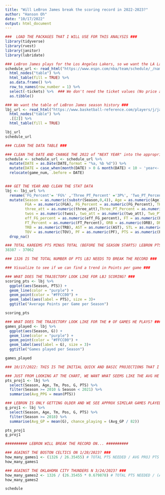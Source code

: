 ```yaml
---
title: "Will LeBron James break the scoring record in 2022-2023?"
author: "Hanson Oh"
date: "10/17/2022"
output: html_document
---
```


```r
###  LOAD THE PACKAGES THAT I WILL USE FOR THIS ANALYSIS ###
library(tidyverse)
library(rvest)
library(janitor)
library(lubridate)

```

```r
### LeBron James plays for the Los Angeles Lakers, so we want the LA Lakers schedule
schedule_url <- read_html("https://www.espn.com/nba/team/schedule/_/name/lal/los-angeles-lakers") %>% 
  html_nodes("table") %>% 
  html_table(fill = TRUE) %>% 
  as.data.frame() %>% 
  row_to_names(row_number = 1) %>% 
  select(-tickets) %>%  ### We don't need the ticket values (No price analysis in this project)
  as.tibble()

### We want the table of LeBron James season history ###
lbj_url <- read_html("https://www.basketball-reference.com/players/j/jamesle01.html") %>% 
  html_nodes("table") %>% 
  .[[2]] %>% 
  html_table(fill = TRUE)

lbj_url
schedule_url

```
```r
### CLEAN THE DATA TABLE ###

### CLEAN THE DATE AND CHANGE THE 2022 of "NEXT YEAR" into the appropriate 2023 YEAR
schedule <- schedule_url <- schedule_url %>% 
  mutate(DATE = as.Date(DATE,format = "%a, %b %d")) %>% 
  mutate(DATE = case_when(month(DATE) > 0 & month(DATE) < 10 ~ 'year<-'(DATE, 2023), TRUE ~ DATE), game_num = row_number()) %>% 
  relocate(game_num, .before = DATE)
  

### GET THE YEAR AND CLEAN THE STAT DATA
lbj <- lbj_url %>% 
  rename('FG_Percent'= 'FG%' ,'Three_PT_Percent' ='3P%', 'Two_PT_Percent'= '2P%' ,  'eff_FG_percent'= 'eFG%', 'FT_Percent'= 'FT%', THREES = '3P', twos = '2P',       two_att = '2PA', three_att = '3PA') %>% 
  mutate(Season = as.numeric(substr(Season,0,4)), Age = as.numeric(Age), G = as.numeric(G), GS = as.numeric(GS), MP = as.numeric(MP),
         FGA = as.numeric(FGA), FG_Percent = as.numeric(FG_Percent), THREES = as.numeric(THREES), 
         three_att = as.numeric(three_att),Three_PT_Percent = as.numeric(Three_PT_Percent), 
         twos = as.numeric(twos), two_att = as.numeric(two_att), Two_PT_Percent = as.numeric(Two_PT_Percent), 
         eff_FG_percent = as.numeric(eff_FG_percent), FT = as.numeric(FT), FTA = as.numeric(FTA), 
         FT_Percent = as.numeric(FT_Percent), ORB = as.numeric(ORB), DRB = as.numeric(DRB), 
         TRB = as.numeric(TRB), AST = as.numeric(AST), STL = as.numeric(STL), BLK = as.numeric(BLK), 
         TOV = as.numeric(TOV), PF = as.numeric(PF), PTS = as.numeric(PTS)) %>% 
  drop_na() 

### TOTAL KAREEMS PTS MINUS TOTAL (BEFORE THE SEASON STARTS) LEBRON PTS ###
38387 - 37062

### 1326 IS THE TOTAL NUMBER OF PTS LBJ NEEDS TO BREAK THE RECORD ###

```

```r
### Visualize to see if we can find a trend in Points per game ###

### WHAT DOES THE TRAJECTORY LOOK LIKE FOR LBJ SCORING? ###
scoring_pts <- lbj %>% 
  ggplot(aes(Season, PTS)) +
  geom_line(color = "purple") +
  geom_point(color = "#FFCC00") +
  geom_label(aes(label = PTS), size = 3)+
  ggtitle("Average Points per Game per Season")

scoring_pts

### WHAT DOES THE TRAJECTORY LOOK LIKE FOR THE # OF GAMES HE PLAYS? ###
games_played <- lbj %>% 
  ggplot(aes(Season, G)) +
  geom_line(color = "purple") + 
  geom_point(color = "#FFCC00") +
  geom_label(aes(label = G), size = 3)+
  ggtitle("Games played per Season")

games_played

```
```r
### 10/17/2022: THIS IS THE INITIAL QUICK AND BASIC PROJECTIONS THAT I WILL DO BEFORE THE SEASON STARTS ###

### JUST FROM LOOKING AT THE CHART, WE WANT WHAT SEEMS LIKE THE AVG HE MIGHT SCORE THIS YEAR
pts_proj1 <- lbj %>%
  select(Season, Age, Tm, Pos, G, PTS) %>% 
  filter(Season >= 2010 & Season < 2021) %>% 
  summarise(Avg_PPG = mean(PTS))

### LEBRON IS ONLY GETTING OLDER AND WE SEE APPROX SIMILAR GAMES PLAYED IN HIS LAST 4 YEARS WITH THE LAKERS, SO WE WILL USE THOSE YEARS AS GAMES PLAYED METRIC
g_proj1 <- lbj %>% 
  select(Season, Age, Tm, Pos, G, PTS) %>% 
  filter(Season >= 2018) %>% 
  summarise(Avg_GP = mean(G), chance_playing = (Avg_GP / 82))

pts_proj1
g_proj1

########## LEBRON WILL BREAK THE RECORD ON... ##########

### AGAINST THE BOSTON CELTICS ON 1/28/2023? ###
how_many_games1 <- (1326 / 26.35455) # TOTAL PTS NEEDED / AVG PROJ PTS PER GAME 
how_many_games1

### AGAINST THE OKLAHOMA CITY THUNDERS N 3/24/2023? ###
how_many_games2 <- 1326 / (26.35455 * 0.679878) # TOTAL PTS NEEDED / (AVG PROJ PTS PER GAME X % CHANCE HE PLAYS PER GAME)
how_many_games2

schedule

```

